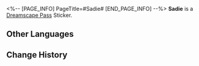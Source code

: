 <%-- [PAGE_INFO]
PageTitle=#Sadie#
[END_PAGE_INFO] --%>
{{Stub|Location information}}
{{Item Infobox
|id          = 223252
|image       = Dreamscape Pass Sticker Sadie.png
|type        = Dreamscape Pass Sticker
|type2       = Talking Clock Stickers
|invCategory = 
|rarity      = 4
|effect      = Digital stickers that can be used to decorate the pages of the Dreamtour Handbook. They come in many different styles.
|description = 
|source1     = [[Obtain three "Sad" Gears]]
}}
{{Description|At two o'clock. Incessant weeping.}}
'''Sadie''' is a [[Dreamscape Pass]] Sticker.

==Other Languages==
{{Other Languages
|en   = Sadie
|zhs  = 悲伤小子
|zht  = 悲傷小子
|ja   = サッドボーイ
|ko   = 슬픈 소년
|es   = Tristín
|fr   = Tristouille
|ru   = Грустинка
|th   = เจ้าหนูแสนเศร้า
|vi   = Cậu Bé Bi Thương
|de   = Trauri
|id   = Clockie Sedih
|pt   = Tisti
}}

==Change History==
{{Change History|2.0}}